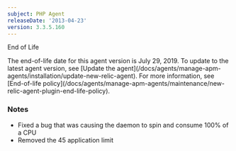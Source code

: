 ```yaml
---
subject: PHP Agent
releaseDate: '2013-04-23'
version: 3.3.5.160
---
```


End of Life

<Callout variant="important">
  The end-of-life date for this agent version is July 29, 2019. To update to the latest agent version, see [Update the agent](/docs/agents/manage-apm-agents/installation/update-new-relic-agent). For more information, see [End-of-life policy](/docs/agents/manage-apm-agents/maintenance/new-relic-agent-plugin-end-life-policy).
</Callout>

### Notes

* Fixed a bug that was causing the daemon to spin and consume 100% of a CPU
* Removed the 45 application limit
